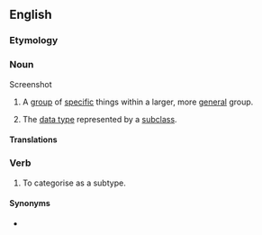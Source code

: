 ==English==

===Etymology===
{{prefix|en|sub|type}}

===Noun===
Screenshot 

# A [[group]] of [[specific]] things within a larger, more [[general]] group.
# {{lb|en|computing}} The [[data type]] represented by a [[subclass]].

====Translations====
===Verb===
{{en-verb|subtyp}}

# To categorise as a subtype.

====Synonyms====
*'''{{l|en|subclassify}}'''